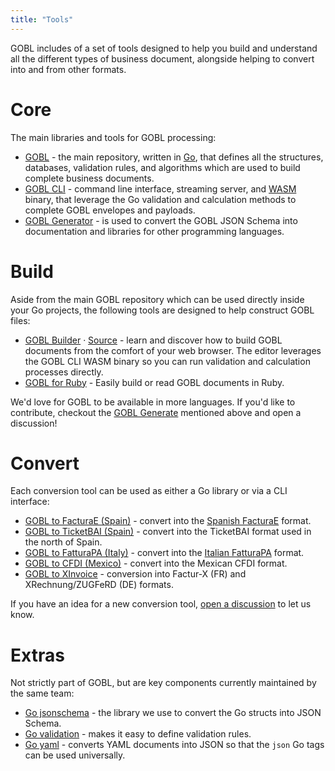 ```yaml
---
title: "Tools"
---
```


GOBL includes of a set of tools designed to help you build and understand all the different types of business document, alongside helping to convert into and from other formats.

# Core

The main libraries and tools for GOBL processing:

- [GOBL](https://github.com/invopop/gobl) - the main repository, written in [Go](https://go.dev), that defines all the structures, databases, validation rules, and algorithms which are used to build complete business documents.
- [GOBL CLI](https://github.com/invopop/gobl/releases) - command line interface, streaming server, and [WASM](https://webassembly.org/) binary, that leverage the Go validation and calculation methods to complete GOBL envelopes and payloads.
- [GOBL Generator](https://github.com/invopop/gobl.generator) - is used to convert the GOBL JSON Schema into documentation and libraries for other programming languages.

# Build

Aside from the main GOBL repository which can be used directly inside your Go projects, the following tools are designed to help construct GOBL files:

- [GOBL Builder](https://build.gobl.org) · [Source](https://github.com/invopop/gobl.builder) - learn and discover how to build GOBL documents from the comfort of your web browser. The editor leverages the GOBL CLI WASM binary so you can run validation and calculation processes directly.
- [GOBL for Ruby](https://github.com/invopop/gobl.ruby) - Easily build or read GOBL documents in Ruby.

We'd love for GOBL to be available in more languages. If you'd like to contribute, checkout the [GOBL Generate](https://github.com/invopop/gobl.generator) mentioned above and open a discussion!

# Convert

Each conversion tool can be used as either a Go library or via a CLI interface:

- [GOBL to FacturaE (Spain)](https://github.com/invopop/gobl.facturae) - convert into the [Spanish FacturaE](https://www.facturae.gob.es/Paginas/Index.aspx) format.
- [GOBL to TicketBAI (Spain)](https://github.com/invopop/gobl.ticketbai) - convert into the TicketBAI format used in the north of Spain.
- [GOBL to FatturaPA (Italy)](https://github.com/invopop/gobl.fatturapa) - convert into the [Italian FatturaPA](https://www.fatturapa.gov.it/it/index.html) format.
- [GOBL to CFDI (Mexico)](https://github.com/invopop/gobl.cfdi) - convert into the Mexican CFDI format.
- [GOBL to XInvoice](https://github.com/invopop/gobl.xinvoice) - conversion into Factur-X (FR) and XRechnung/ZUGFeRD (DE) formats.

If you have an idea for a new conversion tool, [open a discussion](https://github.com/invopop/gobl/discussions/new/choose) to let us know.

# Extras

Not strictly part of GOBL, but are key components currently maintained by the same team:

- [Go jsonschema](https://github.com/invopop/jsonschema) - the library we use to convert the Go structs into JSON Schema.
- [Go validation](https://github.com/invopop/validation) - makes it easy to define validation rules.
- [Go yaml](https://github.com/invopop/yaml) - converts YAML documents into JSON so that the `json` Go tags can be used universally.
